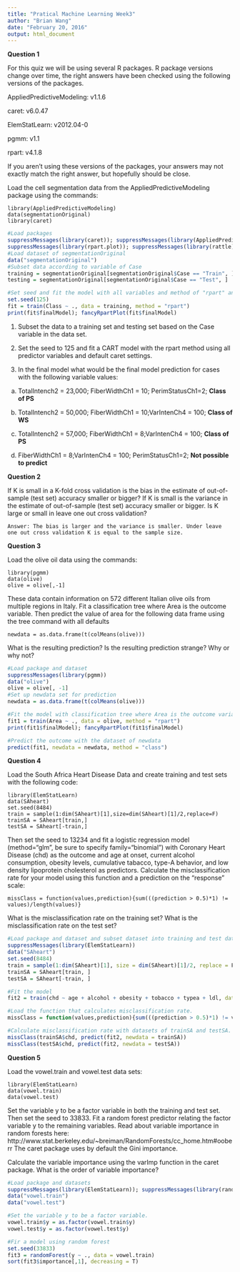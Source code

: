 ```yaml
---
title: "Pratical Machine Learning Week3"
author: "Brian Wang"
date: "February 20, 2016"
output: html_document
---
```


**Question 1**

For this quiz we will be using several R packages. R package versions change over time, the right answers have been checked using the following versions of the packages.

AppliedPredictiveModeling: v1.1.6

caret: v6.0.47

ElemStatLearn: v2012.04-0

pgmm: v1.1

rpart: v4.1.8

If you aren't using these versions of the packages, your answers may not exactly match the right answer, but hopefully should be close.

Load the cell segmentation data from the AppliedPredictiveModeling package using the commands:

    library(AppliedPredictiveModeling)
    data(segmentationOriginal)
    library(caret)

```r
#Load packages
suppressMessages(library(caret)); suppressMessages(library(AppliedPredictiveModeling))
suppressMessages(library(rpart.plot)); suppressMessages(library(rattle))
#Load dataset of segmentationOriginal
data("segmentationOriginal")
#Subset data according to variable of Case
training = segmentationOriginal[segmentationOriginal$Case == "Train", ]
testing = segmentationOriginal[segmentationOriginal$Case == "Test", ]

#Set seed and fit the model with all variables and method of "rpart" and "Class" as outcome variable.
set.seed(125)
fit = train(Class ~ ., data = training, method = "rpart")
print(fit$finalModel); fancyRpartPlot(fit$finalModel)
```

1. Subset the data to a training set and testing set based on the Case variable in the data set.

2. Set the seed to 125 and fit a CART model with the rpart method using all predictor variables and default caret settings.

3. In the final model what would be the final model prediction for cases with the following variable values:

a. TotalIntench2 = 23,000; FiberWidthCh1 = 10; PerimStatusCh1=2; **Class of PS**

b. TotalIntench2 = 50,000; FiberWidthCh1 = 10;VarIntenCh4 = 100; **Class of WS**

c. TotalIntench2 = 57,000; FiberWidthCh1 = 8;VarIntenCh4 = 100; **Class of PS**

d. FiberWidthCh1 = 8;VarIntenCh4 = 100; PerimStatusCh1=2; **Not possible to predict**

**Question 2**

If K is small in a K-fold cross validation is the bias in the estimate of out-of-sample (test set) accuracy smaller or bigger? If K is small is the variance in the estimate of out-of-sample (test set) accuracy smaller or bigger. Is K large or small in leave one out cross validation?

    Answer: The bias is larger and the variance is smaller. Under leave one out cross validation K is equal to the sample size.
    
**Question 3**

Load the olive oil data using the commands:

    library(pgmm)
    data(olive)
    olive = olive[,-1]

These data contain information on 572 different Italian olive oils from multiple regions in Italy. Fit a classification tree where Area is the outcome variable. Then predict the value of area for the following data frame using the tree command with all defaults

    newdata = as.data.frame(t(colMeans(olive)))
    
What is the resulting prediction? Is the resulting prediction strange? Why or why not?
```r
#Load package and dataset
suppressMessages(library(pgmm))
data("olive")
olive = olive[, -1]
#Set up newdata set for prediction
newdata = as.data.frame(t(colMeans(olive)))

#Fit the model with classification tree where Area is the outcome variable.
fit1 = train(Area ~ ., data = olive, method = "rpart")
print(fit1$finalModel); fancyRpartPlot(fit1$finalModel)

#Predict the outcome with the dataset of newdata
predict(fit1, newdata = newdata, method = "class")
```

**Question 4**

Load the South Africa Heart Disease Data and create training and test sets with the following code:

    library(ElemStatLearn)
    data(SAheart)
    set.seed(8484)
    train = sample(1:dim(SAheart)[1],size=dim(SAheart)[1]/2,replace=F)
    trainSA = SAheart[train,]
    testSA = SAheart[-train,]

Then set the seed to 13234 and fit a logistic regression model (method="glm", be sure to specify family="binomial") with Coronary Heart Disease (chd) as the outcome and age at onset, current alcohol consumption, obesity levels, cumulative tabacco, type-A behavior, and low density lipoprotein cholesterol as predictors. Calculate the misclassification rate for your model using this function and a prediction on the "response" scale:

    missClass = function(values,prediction){sum(((prediction > 0.5)*1) != values)/length(values)}
    
What is the misclassification rate on the training set? What is the misclassification rate on the test set?

```r
#Load package and dataset and subset dataset into training and test datasets.
suppressMessages(library(ElemStatLearn))
data("SAheart")
set.seed(8484)
train = sample(1:dim(SAheart)[1], size = dim(SAheart)[1]/2, replace = F)
trainSA = SAheart[train, ]
testSA = SAheart[-train, ]

#Fit the model
fit2 = train(chd ~ age + alcohol + obesity + tobacco + typea + ldl, data = trainSA, method = "glm", family = "binomial")

#Load the function that calculates misclassification rate.
missClass = function(values,prediction){sum(((prediction > 0.5)*1) != values)/length(values)}

#Calculate misclassification rate with datasets of trainSA and testSA.
missClass(trainSA$chd, predict(fit2, newdata = trainSA))
missClass(testSA$chd, predict(fit2, newdata = testSA))

```

**Question 5**

Load the vowel.train and vowel.test data sets:

    library(ElemStatLearn)
    data(vowel.train)
    data(vowel.test)
    
Set the variable y to be a factor variable in both the training and test set. Then set the seed to 33833. Fit a random forest predictor relating the factor variable y to the remaining variables. Read about variable importance in random forests here: http://www.stat.berkeley.edu/~breiman/RandomForests/cc_home.htm#ooberr The caret package uses by default the Gini importance.

Calculate the variable importance using the varImp function in the caret package. What is the order of variable importance?
```r
#Load package and datasets
suppressMessages(library(ElemStatLearn)); suppressMessages(library(randomForest))
data("vowel.train")
data("vowel.test")

#Set the variable y to be a factor variable.
vowel.train$y = as.factor(vowel.train$y)
vowel.test$y = as.factor(vowel.test$y)

#Fir a model using random forest
set.seed(33833)
fit3 = randomForest(y ~ ., data = vowel.train)
sort(fit3$importance[,1], decreasing = T)
```